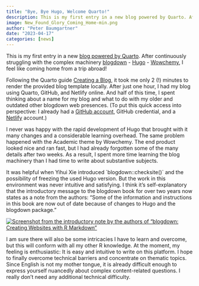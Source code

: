 ```yaml
---
title: "Bye, Bye Hugo, Welcome Quarto!"
description: This is my first entry in a new blog powered by Quarto. After continuously struggling with the complex machinery (blogdown, Hugo, Wowchemy), I feel like coming home  from a trip abroad! 
image: New_Found_Glory_Coming_Home-min.png
author: "Peter Baumgartner"
date: "2023-04-17"
categories: [news]
---
```


This is my first entry in a new [blog powered by
Quarto](https://quarto.org/ "Welcome to Quarto – An open-source scientific and technical publishing system").
After continuously struggling with the complex machinery
[blogdown](https://bookdown.org/yihui/blogdown/ "first page of the online blogdown book") -
[Hugo](https://gohugo.io/ "The world’s fastest framework for building websites") -
[Wowchemy](https://wowchemy.com/ "The site you need to grow as a creator — without the bloat"),
I feel like coming home from a trip abroad!

Following the Quarto guide [Creating a
Blog](https://quarto.org/docs/websites/website-blog.html "Quarto websites include integrated support for blogging."),
it took me only 2 (!) minutes to render the provided blog template
locally. After just one hour, I had my blog using Quarto, GitHub, and
Netlify online. And half of this time, I spent thinking about a name for
my blog and what to do with my older and outdated other blogdown web
presences. (To put this quick access into perspective: I already had a
[GitHub
account](https://github.com/petzi53 "The complete developer platform to build, scale, and deliver secure software"),
GitHub credential, and a
[Netlify](https://www.netlify.com/ "Bring it all together The fastest way to combine your favorite tools and APIs to build the fastest sites, stores, and apps for the web")
account.)

I never was happy with the rapid development of Hugo that brought with
it many changes and a considerable learning overhead. The same problem
happened with the Academic theme by Wowchemy. The end product looked
nice and ran fast, but I had already forgotten some of the many details
after two weeks. As a result, I spent more time learning the blog
machinery than I had time to write about substantive subjects.

It was helpful when Yihui Xie introduced \`blogdown::checksite()\` and
the possibility of freezing the used Hugo version. But the work in this
environment was never intuitive and satisfying. I think it's
self-explanatory that the introductory message to the blogdown book for
over two years now states as a note from the authors: "Some of the
information and instructions in this book are now out of date because of
changes to Hugo and the blogdown package."

[![Screenshot from the introductory note by the authors of "blogdown:
Creating Websites with R
Markdown"](intro-note-blogdown-book-min.png){fig-alt="A note from the authors: Some of the information and instructions in this book are now out of date because of changes to Hugo and the blogdown package. If you have suggestions for improving this book, please file an issue in our GitHub repository. Thanks for your patience while we work to update the book, and please stay tuned for the revised version! In the meantime, you can find an introduction to the changes and new features in the v1.0 release blog post and this \"Up & running with blogdown in 2021\" blog post. Yihui, Amber, & Alison"}](https://bookdown.org/yihui/blogdown/)

I am sure there will also be some intricacies I have to learn and
overcome, but this will conform with all my other R knowledge. At the
moment, my feeling is enthusiastic: It is easy and intuitive to write on
this platform. I hope to finally overcome technical barriers and
concentrate on thematic topics. Since English is not my mother tongue,
it is already difficult enough to express yourself nuancedly about
complex content-related questions. I really don't need any additional
technical difficulty.
